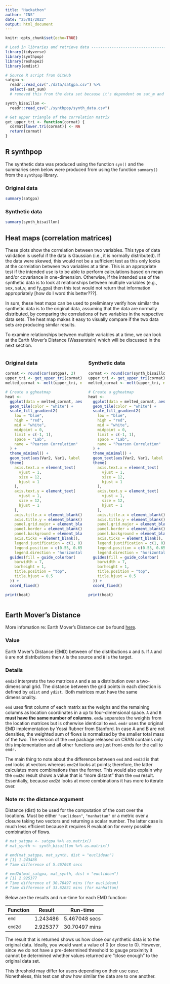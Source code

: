 ```yaml
---
title: "Hackathon"
author: "INS"
date: "25/01/2022"
output: html_document
---
```


```r
knitr::opts_chunk$set(echo=TRUE)

# Load in libraries and retrieve data -------------------------------------
library(tidyverse)
library(synthpop)
library(reshape2)
library(emdist)

# Source R script from GitHub
satgpa <-
  readr::read_csv("./data/satgpa.csv") %>%
  select(-sat_sum) 
  # removed this from the data set because it's dependent on sat_m and sat_v

synth_bisaillon <-
  readr::read_csv("./synthpop/synth_data.csv")

# Get upper triangle of the correlation matrix
get_upper_tri <- function(cormat) {
  cormat[lower.tri(cormat)] <- NA
  return(cormat)
}
```
## R synthpop

The synthetic data was produced using the function `syn()` and the summaries seen below were produced from using the function `summary()` from the `synthpop` library.

### Original data

```r
summary(satgpa)
```

### Synthetic data

```r
summary(synth_bisaillon)
```

## Heat maps (correlation matrices)

These plots show the correlation between two variables. This type of data validation is useful if the data is Gaussian (i.e., it is normally distributed). If the data were skewed, this would not be a sufficient test as this only looks at the correlation between two variables at a time. This is an appropriate test if the intended use is to be able to perform calculations based on mean and/or covariance in one-dimension. Otherwise, if the intended use of the synthetic data is to look at relationships between multiple variables (e.g., sex, sat_v, and fy_gpa) then this test would not return that information appropriately [how do I word this better???]. 

In sum, these heat maps can be used to preliminary verify how similar the synthetic data is to the original data, assuming that the data are normally distributed, by comparing the correlations of two variables in the respective data sets. The heat map makes it easy to visually compare if the two data sets are producing similar results.

To examine relationships between multiple variables at a time, we can look at the Earth Mover's Distance (Wasserstein) which will be discussed in the next section.

:::::::::::::: {.columns}
::: {.column width="50%"}

### Original data
```r
cormat <- round(cor(satgpa), 2)
upper_tri <- get_upper_tri(cormat)
melted_cormat <- melt(upper_tri, na.rm = TRUE)

# Create a ggheatmap
heat <-
  ggplot(data = melted_cormat, aes(Var2, Var1, fill = value)) +
  geom_tile(color = "white") +
  scale_fill_gradient2(
    low = "blue",
    high = "red",
    mid = "white",
    midpoint = 0,
    limit = c(-1, 1),
    space = "Lab",
    name = "Pearson Correlation"
  ) +
  theme_minimal() +
  geom_text(aes(Var2, Var1, label = value), color = "black", size = 4) +
  theme(
    axis.text.x = element_text(
      vjust = 1,
      size = 12,
      hjust = 1
    ),
    axis.text.y = element_text(
      vjust = 1,
      size = 12,
      hjust = 1
    ),
    axis.title.x = element_blank(),
    axis.title.y = element_blank(),
    panel.grid.major = element_blank(),
    panel.border = element_blank(),
    panel.background = element_blank(),
    axis.ticks = element_blank(),
    legend.justification = c(1, 0),
    legend.position = c(0.55, 0.65),
    legend.direction = "horizontal") +
  guides(fill = guide_colorbar(
    barwidth = 7,
    barheight = 1,
    title.position = "top",
    title.hjust = 0.5
  )) +
  coord_fixed()

print(heat)
```

:::
::: {.column width="50%"}

### Synthetic data
```r
cormat <- round(cor(synth_bisaillon), 2)
upper_tri <- get_upper_tri(cormat)
melted_cormat <- melt(upper_tri, na.rm = TRUE)

# Create a ggheatmap
heat <-
  ggplot(data = melted_cormat, aes(Var2, Var1, fill = value)) +
  geom_tile(color = "white") +
  scale_fill_gradient2(
    low = "blue",
    high = "red",
    mid = "white",
    midpoint = 0,
    limit = c(-1, 1),
    space = "Lab",
    name = "Pearson Correlation"
  ) +
  theme_minimal() +
  geom_text(aes(Var2, Var1, label = value), color = "black", size = 4) +
  theme(
    axis.text.x = element_text(
      vjust = 1,
      size = 12,
      hjust = 1
    ),
    axis.text.y = element_text(
      vjust = 1,
      size = 12,
      hjust = 1
    ),
    axis.title.x = element_blank(),
    axis.title.y = element_blank(),
    panel.grid.major = element_blank(),
    panel.border = element_blank(),
    panel.background = element_blank(),
    axis.ticks = element_blank(),
    legend.justification = c(1, 0),
    legend.position = c(0.55, 0.65),
    legend.direction = "horizontal") +
  guides(fill = guide_colorbar(
    barwidth = 7,
    barheight = 1,
    title.position = "top",
    title.hjust = 0.5
  )) +
  coord_fixed()

print(heat)
```

:::
::::::::::::::

## Earth Mover's Distance

More infomation re: Earth Mover's Distance can be found [here](https://www.rdocumentation.org/packages/emdist/versions/0.3-1/topics/emd).

### Value

Earth Mover's Distance (EMD) between of the distributions `A` and `B`. If `A` and `B` are not distributions then `A` is the source and `B` is the target.

### Details

`emd2d` interprets the two matrices `A` and `B` as a distribution over a two-dimensional grid. The distance between the grid points in each direction is defined by `xdist` and `ydist.` Both matrices must have the same dimensionality.

`emd` uses first column of each matrix as the weighs and the remaining columns as location coordinates in a up to four-dimensional space. `A` and `B` **must have the same number of columns**. `emdw` separates the weights from the location matrices but is otherwise identical to `emd`. `emdr` uses the original EMD implementation by Yossi Rubner from Stanford. In case A and B are not densities, the weighted sum of flows is normalized by the smaller total mass of the two. The version of the `emd` package released on CRAN contains only this implementation and all other functions are just front-ends for the call to `emdr.`

The main thing to note about the difference between `emd` and `emd2d` is that `emd` looks at vectors whereas `emd2d` looks at points; therefore, the latter calculates more combinations than the former. This would also explain why the `emd2d` result shows a value that is "more distant" than the `emd` result. Essentially, because `emd2d` looks at more combinations it has more to iterate over.

### Note re: the distance argument

Distance (dist) to be used for the computation of the cost over the locations. Must be either `"euclidean"`, `"manhattan"` or a metric over a closure taking two vectors and returning a scalar number. The latter case is much less efficient because it requires R evaluation for every possible combination of flows.

```r
# mat_satgpa <- satgpa %>% as.matrix()
# mat_synth <- synth_bisaillon %>% as.matrix()

# emd(mat_satgpa, mat_synth, dist = "euclidean")
# [1] 1.243486
# Time difference of 5.467048 secs

# emd2d(mat_satgpa, mat_synth, dist = "euclidean")
# [1] 2.925377
# Time difference of 30.70497 mins (for euclidean)
# Time difference of 33.62831 mins (for manhattan)
```

Below are the results and run-time for each EMD function:

Function | Result | Run-time
|---|---|---|
`emd` | 1.243486 | 5.467048 secs
`emd2d` | 2.925377 | 30.70497 mins

The result that is returned shows us how close our synthetic data is to the original data. Ideally, you would want a value of 0 (or close to 0). However, since we do not have a pre-determined threshold to gauge proximity it cannot be determined whether values returned are "close enough" to the original data set.

This threshold may differ for users depending on their use case. Nonetheless, this test can show how similar the data are to one another.